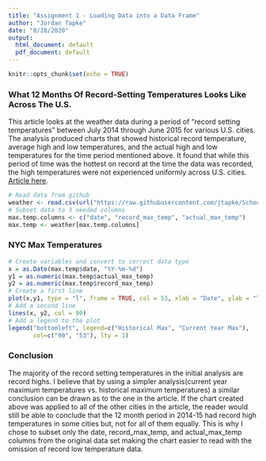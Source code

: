 ```yaml
---
title: "Assignment 1 - Loading Data into a Data Frame"
author: "Jordan Tapke" 
date: "8/28/2020"
output:
  html_document: default
  pdf_document: default
---
```


```r
knitr::opts_chunk$set(echo = TRUE)
```

### What 12 Months Of Record-Setting Temperatures Looks Like Across The U.S.

This article looks at the weather data during a period of  “record setting temperatures” between July 2014 through June 2015 for various U.S. cities. The analysis produced charts that showed historical record temperature, average high and low temperatures, and the actual high and low temperatures for the time period mentioned above. It found that while this period of time was the hottest on record at the time the data was recorded, the high temperatures were not experienced uniformly across U.S. cities.  [Article here](https://fivethirtyeight.com/features/what-12-months-of-record-setting-temperatures-looks-like-across-the-u-s/).

```r
# Read data from github
weather <- read.csv(url("https://raw.githubusercontent.com/jtapke/School-Projects/master/KNYC.csv"))
# Subset data to 3 needed columns
max.temp.columns <- c("date", "record_max_temp", "actual_max_temp")
max.temp <- weather[max.temp.columns]
```


### NYC Max Temperatures

```r
# Create variables and convert to correct data type
x = as.Date(max.temp$date, "%Y-%m-%d")
y1 = as.numeric(max.temp$actual_max_temp)
y2 = as.numeric(max.temp$record_max_temp)
# Create a first line
plot(x,y1, type = "l", frame = TRUE, col = 53, xlab = "Date", ylab = "Temperature", ylim = c(0,100))
# Add a second line
lines(x, y2, col = 90)
# Add a legend to the plot
legend("bottomleft", legend=c("Historical Max", "Current Year Max"),
       col=c("90", "53"), lty = 1)
```

### Conclusion

The majority of the record setting temperatures in the initial analysis are record highs. I believe that by using a simpler analysis(current year maximum temperatures vs. historical maximum temperatures) a similar conclusion can be drawn as to the one in the article. If the chart created above was applied to all of the other cities in the article, the reader would  still be able to conclude that the 12 month period in 2014-15 had record high temperatures in some cities but, not for all of them equally. This is why I chose to subset only the date, record_max_temp, and actual_max_temp columns from the original data set making the chart easier to read with the omission of record low temperature data.

